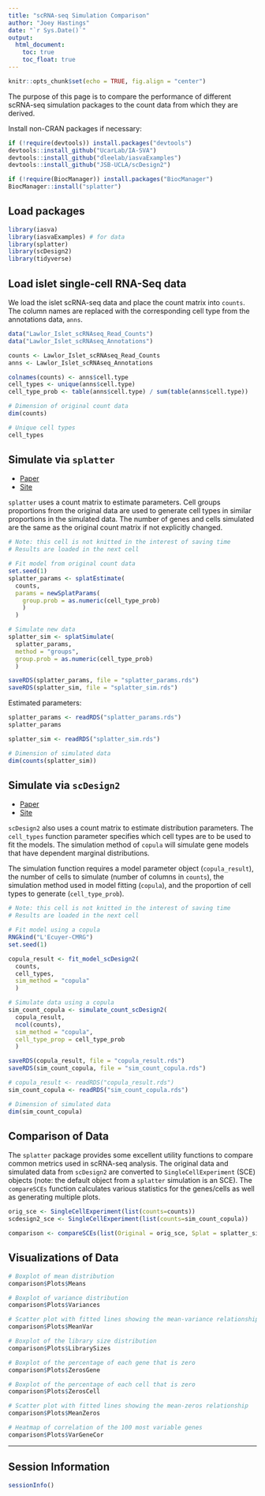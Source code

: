 ```yaml
---
title: "scRNA-seq Simulation Comparison"
author: "Joey Hastings"
date: "`r Sys.Date()`"
output:
  html_document:
    toc: true
    toc_float: true
---
```


```r
knitr::opts_chunk$set(echo = TRUE, fig.align = "center")
```

The purpose of this page is to compare the performance of different scRNA-seq simulation packages to the count data from which they are derived.

Install non-CRAN packages if necessary:

```r
if (!require(devtools)) install.packages("devtools")
devtools::install_github("UcarLab/IA-SVA")
devtools::install_github("dleelab/iasvaExamples")
devtools::install_github("JSB-UCLA/scDesign2")

if (!require(BiocManager)) install.packages("BiocManager")
BiocManager::install("splatter")
```

## Load packages

```r
library(iasva)
library(iasvaExamples) # for data
library(splatter)
library(scDesign2)
library(tidyverse)
```

## Load islet single-cell RNA-Seq data

We load the islet scRNA-seq data and place the count matrix into `counts`. The column names are replaced with the corresponding cell type from the annotations data, `anns`.

```r
data("Lawlor_Islet_scRNAseq_Read_Counts")
data("Lawlor_Islet_scRNAseq_Annotations")

counts <- Lawlor_Islet_scRNAseq_Read_Counts
anns <- Lawlor_Islet_scRNAseq_Annotations

colnames(counts) <- anns$cell.type
cell_types <- unique(anns$cell.type)
cell_type_prob <- table(anns$cell.type) / sum(table(anns$cell.type))

# Dimension of original count data
dim(counts)

# Unique cell types
cell_types
```

## Simulate via `splatter`

* [Paper](https://doi.org/10.1186/s13059-017-1305-0)
* [Site](https://bioconductor.org/packages/release/bioc/html/splatter.html)

`splatter` uses a count matrix to estimate parameters. Cell groups proportions from the original data are used to generate cell types in similar proportions in the simulated data. The number of genes and cells simulated are the same as the original count matrix if not explicitly changed.

```r
# Note: this cell is not knitted in the interest of saving time
# Results are loaded in the next cell

# Fit model from original count data
set.seed(1)
splatter_params <- splatEstimate(
  counts,
  params = newSplatParams(
    group.prob = as.numeric(cell_type_prob)
    )
  )

# Simulate new data 
splatter_sim <- splatSimulate(
  splatter_params,
  method = "groups",
  group.prob = as.numeric(cell_type_prob)
  )

saveRDS(splatter_params, file = "splatter_params.rds")
saveRDS(splatter_sim, file = "splatter_sim.rds")
```

Estimated parameters:

```r
splatter_params <- readRDS("splatter_params.rds")
splatter_params

splatter_sim <- readRDS("splatter_sim.rds")

# Dimension of simulated data
dim(counts(splatter_sim))
```

## Simulate via `scDesign2`

* [Paper](https://doi.org/10.1186/s13059-021-02367-2)
* [Site](https://github.com/JSB-UCLA/scDesign2)

`scDesign2` also uses a count matrix to estimate distribution parameters. The `cell_types` function parameter specifies which cell types are to be used to fit the models. The simulation method of `copula` will simulate gene models that have dependent marginal distributions.

The simulation function requires a model parameter object (`copula_result`), the number of cells to simulate (number of columns in `counts`), the simulation method used in model fitting (`copula`), and the proportion of cell types to generate (`cell_type_prob`).

```r
# Note: this cell is not knitted in the interest of saving time
# Results are loaded in the next cell

# Fit model using a copula
RNGkind("L'Ecuyer-CMRG")
set.seed(1)

copula_result <- fit_model_scDesign2(
  counts,
  cell_types,
  sim_method = "copula"
  )

# Simulate data using a copula
sim_count_copula <- simulate_count_scDesign2(
  copula_result,
  ncol(counts),
  sim_method = "copula",
  cell_type_prop = cell_type_prob
  )

saveRDS(copula_result, file = "copula_result.rds")
saveRDS(sim_count_copula, file = "sim_count_copula.rds")
```

```r
# copula_result <- readRDS("copula_result.rds")
sim_count_copula <- readRDS("sim_count_copula.rds")

# Dimension of simulated data
dim(sim_count_copula)
```

## Comparison of Data

The `splatter` package provides some excellent utility functions to compare common metrics used in scRNA-seq analysis. The original data and simulated data from `scDesign2` are converted to `SingleCellExperiment` (SCE) objects (note: the default object from a `splatter` simulation is an SCE). The `compareSCEs` function calculates various statistics for the genes/cells as well as generating multiple plots.

```r
orig_sce <- SingleCellExperiment(list(counts=counts))
scdesign2_sce <- SingleCellExperiment(list(counts=sim_count_copula))

comparison <- compareSCEs(list(Original = orig_sce, Splat = splatter_sim, scDesign2 = scdesign2_sce))
```

## Visualizations of Data
```r
# Boxplot of mean distribution
comparison$Plots$Means

# Boxplot of variance distribution
comparison$Plots$Variances

# Scatter plot with fitted lines showing the mean-variance relationship
comparison$Plots$MeanVar

# Boxplot of the library size distribution
comparison$Plots$LibrarySizes

# Boxplot of the percentage of each gene that is zero
comparison$Plots$ZerosGene

# Boxplot of the percentage of each cell that is zero
comparison$Plots$ZerosCell

# Scatter plot with fitted lines showing the mean-zeros relationship
comparison$Plots$MeanZeros

# Heatmap of correlation of the 100 most variable genes
comparison$Plots$VarGeneCor
```

---

## Session Information
```r
sessionInfo()
```
